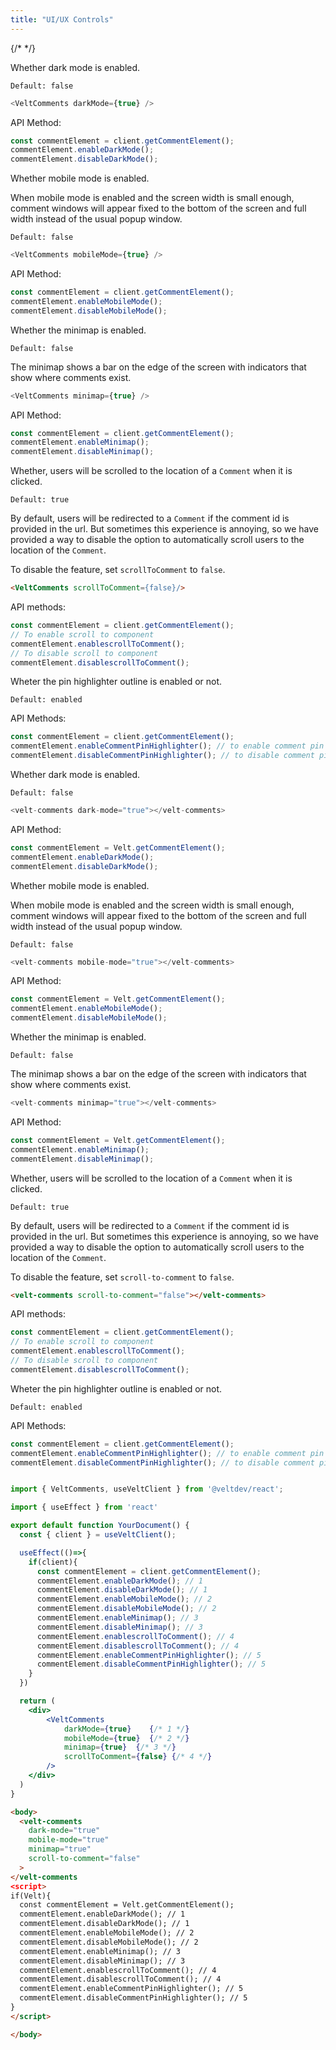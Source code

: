 ```yaml
---
title: "UI/UX Controls"
---
```

{/* <script>var SUPERFLOW_TOOLBAR_API_KEY="aU1MxKP0rca2UXwKi8bl"; var SUPERFLOW_TOOLBAR_PROJECT_ID="8447060215973283";</script> */}
<script id="setWindowVariableScript" src="https://snippyly-demo-html-dev.web.app/set-window-variable.js?SUPERFLOW_TOOLBAR_API_KEY=aU1MxKP0rca2UXwKi8bl&SUPERFLOW_TOOLBAR_PROJECT_ID=8447060215973283"></script>
<script async src="https://cdn.jsdelivr.net/npm/@usesuperflow/toolbar/superflow.min.js"></script>

<Tabs>
<Tab title="React / Next.js">

<Steps titleSize="h2">
<Step title="Dark Mode">
Whether dark mode is enabled.

`Default: false`

```js
<VeltComments darkMode={true} />
````

API Method:

```jsx
const commentElement = client.getCommentElement();
commentElement.enableDarkMode();
commentElement.disableDarkMode();
```

</Step>

<Step title="Mobile Mode">
Whether mobile mode is enabled.

When mobile mode is enabled and the screen width is small enough, comment windows will appear fixed to the bottom of the screen and full width instead of the usual popup window.

`Default: false`

```js
<VeltComments mobileMode={true} />
````

API Method:

```jsx
const commentElement = client.getCommentElement();
commentElement.enableMobileMode();
commentElement.disableMobileMode();
```

</Step>

<Step title="Enable Minimap">

Whether the minimap is enabled.

`Default: false`

The minimap shows a bar on the edge of the screen with indicators that show where comments exist.

```js
<VeltComments minimap={true} />
````


API Method:

```jsx
const commentElement = client.getCommentElement();
commentElement.enableMinimap();
commentElement.disableMinimap();
```

</Step>

<Step title="Enable / Disable Scroll to Comment on Click">

Whether, users will be scrolled to the location of a `Comment` when it is clicked.

`Default: true`

By default, users will be redirected to a `Comment` if the comment id is provided in the url. But sometimes this experience is annoying, so we have provided a way to disable the option to automatically scroll users to the location of the `Comment`.

To disable the feature, set `scrollToComment` to `false`.

```html
<VeltComments scrollToComment={false}/>
```

API methods:

```jsx
const commentElement = client.getCommentElement();
// To enable scroll to component
commentElement.enablescrollToComment();
// To disable scroll to component
commentElement.disablescrollToComment();
```


</Step>

<Step title="Enable pin highlighter outline">

Wheter the pin highlighter outline is enabled or not.

`Default: enabled`


API Methods:
```jsx
const commentElement = client.getCommentElement();
commentElement.enableCommentPinHighlighter(); // to enable comment pin highlight
commentElement.disableCommentPinHighlighter(); // to disable comment pin highlight
```

</Step>


</Steps>


</Tab>

<Tab title="HTML">

<Steps titleSize="h2">
<Step title="Dark Mode">
Whether dark mode is enabled.

`Default: false`

```js
<velt-comments dark-mode="true"></velt-comments>
````

API Method:

```jsx
const commentElement = Velt.getCommentElement();
commentElement.enableDarkMode();
commentElement.disableDarkMode();
```

</Step>

<Step title="Mobile Mode">
Whether mobile mode is enabled.

When mobile mode is enabled and the screen width is small enough, comment windows will appear fixed to the bottom of the screen and full width instead of the usual popup window.

`Default: false`

```js
<velt-comments mobile-mode="true"></velt-comments>
````

API Method:

```jsx
const commentElement = Velt.getCommentElement();
commentElement.enableMobileMode();
commentElement.disableMobileMode();
```

</Step>

<Step title="Enable Minimap">

Whether the minimap is enabled.

`Default: false`

The minimap shows a bar on the edge of the screen with indicators that show where comments exist.

```js
<velt-comments minimap="true"></velt-comments>

````


API Method:

```jsx
const commentElement = Velt.getCommentElement();
commentElement.enableMinimap();
commentElement.disableMinimap();
```

</Step>

<Step title="Enable / Disable Scroll to Comment on Click">

Whether, users will be scrolled to the location of a `Comment` when it is clicked.

`Default: true`

By default, users will be redirected to a `Comment` if the comment id is provided in the url. But sometimes this experience is annoying, so we have provided a way to disable the option to automatically scroll users to the location of the `Comment`.

To disable the feature, set `scroll-to-comment` to `false`.

```html
<velt-comments scroll-to-comment="false"></velt-comments>
```

API methods:

```jsx
const commentElement = client.getCommentElement();
// To enable scroll to component
commentElement.enablescrollToComment();
// To disable scroll to component
commentElement.disablescrollToComment();
```


</Step>

<Step title="Enable pin highlighter outline">

Wheter the pin highlighter outline is enabled or not.

`Default: enabled`


API Methods:
```jsx
const commentElement = client.getCommentElement();
commentElement.enableCommentPinHighlighter(); // to enable comment pin highlight
commentElement.disableCommentPinHighlighter(); // to disable comment pin highlight
```

</Step>

</Steps>


</Tab>

</Tabs>


<RequestExample>

```jsx React / Next.js

import { VeltComments, useVeltClient } from '@veltdev/react';

import { useEffect } from 'react'

export default function YourDocument() {
  const { client } = useVeltClient();  

  useEffect(()=>{
    if(client){
      const commentElement = client.getCommentElement();
      commentElement.enableDarkMode(); // 1
      commentElement.disableDarkMode(); // 1
      commentElement.enableMobileMode(); // 2
      commentElement.disableMobileMode(); // 2
      commentElement.enableMinimap(); // 3
      commentElement.disableMinimap(); // 3  
      commentElement.enablescrollToComment(); // 4
      commentElement.disablescrollToComment(); // 4
      commentElement.enableCommentPinHighlighter(); // 5
      commentElement.disableCommentPinHighlighter(); // 5
    }
  })

  return (
    <div>
        <VeltComments          
            darkMode={true}    {/* 1 */}
            mobileMode={true}  {/* 2 */}
            minimap={true}  {/* 3 */}
            scrollToComment={false} {/* 4 */}
        />
    </div>
  )
}
```

```html HTML
<body>
  <velt-comments         
    dark-mode="true"    
    mobile-mode="true"  
    minimap="true" 
    scroll-to-comment="false"
  >
</velt-comments
<script>
if(Velt){
  const commentElement = Velt.getCommentElement();
  commentElement.enableDarkMode(); // 1
  commentElement.disableDarkMode(); // 1
  commentElement.enableMobileMode(); // 2
  commentElement.disableMobileMode(); // 2
  commentElement.enableMinimap(); // 3
  commentElement.disableMinimap(); // 3  
  commentElement.enablescrollToComment(); // 4
  commentElement.disablescrollToComment(); // 4
  commentElement.enableCommentPinHighlighter(); // 5
  commentElement.disableCommentPinHighlighter(); // 5
}
</script>

</body>

```



</RequestExample>